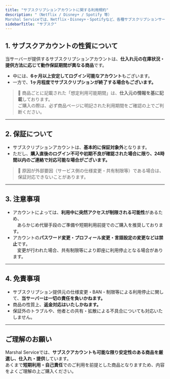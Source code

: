 ```yaml
---
title: "サブスクリプションアカウントに関する利用規約"
description: "（Netflix / Disney+ / Spotify 等）
Marshal Serviceでは、Netflix・Disney+・Spotifyなど、各種サブスクリプションサービスに対応したアカウントの販売を行っています。 ご購入にあたっては、以下の内容を必ずご確認ください。"
sidebarTitle: "サブスク"
---
```


## 1. サブスクアカウントの性質について

当サーバーが提供するサブスクリプションアカウントは、**仕入れ元の在庫状況・提供方法に応じて動作保証期間が異なる商品**です。

- 中には、**6ヶ月以上安定してログイン可能なアカウント**もございます。
- 一方で、**1ヶ月程度でサブスクリプションが終了する場合もございます。**

> 📝 商品ごとに記載された「想定利用可能期間」は、**仕入元の情報を基に記載**しております。\
> ご購入の際は、必ず商品ページに明記された利用期間をご確認の上でご判断ください。

---

## 2. 保証について

- サブスクリプションアカウントは、**基本的に保証対象外**となります。
- ただし、**購入直後のログイン不可や初期不良が確認された場合に限り、24時間以内のご連絡で対応可能な場合がございます。**

> 🔐 原因が外部要因（サービス側の仕様変更・共有制限等）である場合は、保証対応できないことがあります。

---

## 3. 注意事項

- アカウントによっては、**利用中に突然アクセスが制限される可能性**があるため、\
  　あらかじめ代替手段のご準備や短期利用前提でのご購入を推奨しております。
- アカウントの**パスワード変更・プロフィール変更・言語設定の変更などは禁止**です。\
  　変更が行われた場合、共有制限等により即座に利用停止となる場合があります。

---

## 4. 免責事項

- サブスクリプション提供元の仕様変更・BAN・制限等による利用停止に関して、**当サーバーは一切の責任を負いかねます。**
- 商品の性質上、**返金対応はいたしかねます。**
- 保証外のトラブルや、他者との共有・拡散による不具合についても対応いたしません。

---

## ご理解のお願い

Marshal Serviceでは、**サブスクアカウントも可能な限り安定性のある商品を厳選し、仕入れ・提供**しています。\
あくまで**短期利用・自己責任**でのご利用を前提とした商品となりますため、内容をよくご理解の上ご購入ください。